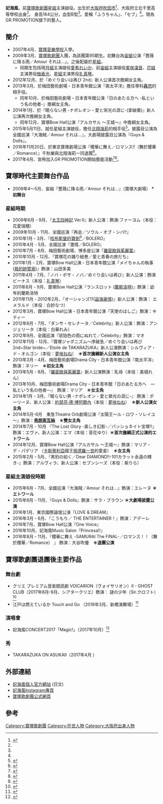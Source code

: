 {{藝人
| 姓名 = 妃海風(ひなみ ふう）
| 類型 = 女藝人
| 出生日期 = {{birth date and age|1989|4|12}}
| 出生地點 = {{JPN}}
| 職業 = 舞台[[演員|演員]]
| 教育程度 = 寶塚音樂學校
| 綽號 = 
| yearsactive = 2009-
}}

{{japanese|japanese=妃海風|kana=ひなみ ふう|romaji=Hinami Fuu}}

'''妃海風'''，前[[寶塚歌劇團|寶塚歌劇團]][[星組|星組]]主演娘役。出生於[[大阪府|大阪府]][[吹田市|吹田市]]<ref name=":0">{{Cite book|title=『宝塚おとめ 2016年度版』|last=|first=|publisher=宝塚クリエイティブアーツ|year=2016年|isbn=978-4-908135-67-5|location=|pages=頁113}}</ref>、大阪府立北千里高等學校出身<ref name=":0" />。
身高164公分，血型B型<ref name=":0" />。愛稱「ふうちゃん」、「セブ」<ref name=":0" />。現為GR PROMOTION旗下的藝人。

== 簡介 ==
* 2007年4月、[[寶塚音樂學校|寶塚音樂學校]]入學。
* 2009年3月、[[寶塚歌劇團|寶塚歌劇團]]入團，為該團第95期生。初舞台為[[宙組|宙組]]公演「薔薇に降る雨／Amour それは…」，之後配屬於[[星組|星組]]。
** 同期生包括現[[月組|月組]]主演娘役[[愛希れいか|愛希れいか]]、前[[宙組|宙組]]主演娘役[[実咲凜音|実咲凜音]]、[[花組|花組]]主演男役[[柚香光|柚香光]]、[[星組|星組]]主演男役[[礼真琴|礼真琴]]。
* 2012年12月、於『めぐり会いは再び 2nd』新人公演首次擔綱女主角。
* 2013年3月、於梅田藝術劇場・日本青年館公演『南太平洋』擔任専科[[轟悠|轟悠]]的相手役。
** 同年10月、於梅田藝術劇場・日本青年館公演『日のあたる方へ -私という名の他者-』擔綱女主角。
* 2014年1月、於『眠らない男 -ナポレオン・愛と栄光の涯に-(拿破崙)』新人公演再次擔綱女主角。
** 同年12月、寶塚Bow Hall公演『アルカサル ～王城～』中擔綱女主角。
* 2015年5月11日、就任星組主演娘役，擔任[[北翔海莉|北翔海莉]]的相手役<ref>{{Cite news|url=http://www.sankei.com/west/news/141209/wst1412090053-n1.html|title=星組次期トップスターに北翔海莉さん、娘役トップに妃海風さん|last=|first=|date=2014-12-09|work=産経ニュース|accessdate=2017-04-04|archive-date=2017-04-12|archive-url=https://web.archive.org/web/20170412144648/http://www.sankei.com/west/news/141209/wst1412090053-n1.html|dead-url=no}}</ref>。披露目公演為全國巡演『大海賊／Amour それは…』，大劇場披露目公演為『Guys & Dolls』。
* 2016年11月20日、於東京寶塚劇場公演『櫻華に舞え／ロマンス!!（舞於櫻華／Romance）』千秋樂與北翔海莉一同退團<ref>{{Cite news|url=http://www.sankei.com/west/news/160428/wst1604280053-n1.html|title=妃海風が退団会見…北翔退団に「ご一緒させてください」|last=|first=|date=2016-04-28|work=産経ニュース|accessdate=2017-04-04|archive-date=2017-04-12|archive-url=https://web.archive.org/web/20170412144541/http://www.sankei.com/west/news/160428/wst1604280053-n1.html|dead-url=no}}</ref>。
*2017年4月、宣佈加入GR PROMOTION開始藝能活動<ref>{{Cite web |url=http://grpromotion.co.jp/topics/2017/04/post-119.html |title=妃海風所屬通知 |accessdate=2017-04-12 |archive-date=2017-04-12 |archive-url=https://web.archive.org/web/20170412143127/http://grpromotion.co.jp/topics/2017/04/post-119.html |dead-url=no }}</ref><ref>{{Cite web|url=http://www.sanspo.com/geino/news/20170412/geo17041214170027-n1.html|title=妃海風、中谷美紀ら所属のジーアールプロモーションで女優として始動　「女スパイを演じてみたい」|accessdate=2017年12月10日|author=|date=|publisher=SANSPO|archive-date=2017年12月10日|archive-url=https://web.archive.org/web/20171210231857/http://www.sanspo.com/geino/news/20170412/geo17041214170027-n1.html|dead-url=no}}</ref>。

== 寶塚時代主要舞台作品 ==
* 2009年4～5月、宙組『薔薇に降る雨／Amour それは…』（寶塚大劇場） '''*初舞台'''

=== 星組時期 ===
* 2009年6月 - 9月、『[[太王四神記|太王四神記]] Ver.II』新人公演：飾演:ファーヨム（本役：花愛瑞穂）
* 2009年10月 - 11月、全國巡演『再会／ソウル・オブ・シバ!!』
* 2010年1月 - 3月、『[[哈布斯堡的宝剑_(宝冢歌剧)|哈布斯堡的寶劍]]<ref>{{Cite web|url=http://www.pts.org.tw/program/Template1B_About.aspx?PNum=586&PURL=Takarazuka|title=公共電視 春節特別節目 寶塚歌劇團『哈布斯堡的寶劍』|accessdate=2017-04-04|author=|date=|publisher=公共電視}}</ref>／BOLERO』
* 2010年4月 - 5月、全國巡演『激情／BOLERO』
* 2010年7月 - 8月、梅田藝術劇場、博多座公演『[[羅密歐與茱麗葉_(音樂劇)|羅密歐與茱麗葉]]』
* 2010年10月 - 12月、『寶塚花の踊り絵巻／愛と青春の旅だち』
* 2011年1月 - 2月、寶塚Bow Hall公演・日本青年館公演『メイちゃんの執事 ([[我的帥管家|我的帥管家]])』飾演：山田多美
* 2011年4月 - 7月、『ノバ・ボサ・ノバ／めぐり会いは再び』新人公演：飾演 ビーナス（本役：[[礼真琴|礼真琴]]）
* 2011年8月 - 9月、寶塚Bow Hall公演『ランスロット ([[兰斯洛特|蘭斯洛特]])』飾演：幼年的蘭斯洛特
* 2011年11月 - 2012年2月、『オーシャンズ11([[盜海豪情|盜海豪情]])』新人公演：飾演：  エメラルド（本役：白妙なつ）
* 2012年3月、寶塚Bow Hall公演・日本青年館公演『天使のはしご』飾演：キティー
* 2012年6月 - 7月、『ダンサ・セレナータ／Celebrity』新人公演：飾演：アンジェリータ（本役：白華れみ）
* 2012年9月、全國巡演『琥珀色の雨にぬれて／Celebrity』飾演：マオ
* 2012年11月 - 12月、『寶塚ジャポニズム～序破急／めぐり会いは再び2nd~Star bride~／Etoile de TAKARAZUKA』新人公演飾演：シルヴィア・ド・オルゴン（本役：[[夢咲ねね|夢咲ねね]]）　'''＊首次擔綱新人公演女主角'''　
* 2013年3月 - 4月、梅田藝術劇場Drama City・日本青年館公演『南太平洋』飾演：ネリー　'''＊初女主角'''
* 2013年5月 - 8月、『[[羅密歐與茱麗葉|羅密歐與茱麗葉]]』新人公演飾演：乳母（本役：美城れん）
* 2013年10月、梅田藝術劇場Drama City・日本青年館『日のあたる方へ　―私という名の他者―』　飾演：マリア　'''＊女主角'''
* 2014年1月 - 3月、『眠らない男 -ナポレオン・愛と榮光の涯に-』 飾演：ポーリーヌ、新人公演：[[约瑟芬·德·博阿尔内|約瑟芬·德·博阿爾內]]（本役：[[夢咲ねね|夢咲ねね]]）　'''＊新人公演女主角'''　
* 2014年5月-6月　東急Theatre Orb劇場公演『太陽王～ル・ロワ・ソレイユ～』飾演：'''[[曼特農夫人|弗朗索瓦絲]]'''　'''＊雙女主角'''
* 2014年7月 - 10月 『The Lost Glory -美しき幻影-／パッショネイト宝塚!!』飾演：エヴァ、新人公演：エマ（本役：音花ゆり）'''＊首次擔綱正式公演的エトワール'''
* 2014年12月、寶塚Bow Hall公演『アルカサル ～王城～』飾演：マリア・デ・パデリア （[[卡斯蒂利亚|卡斯蒂利亞]]國王[[佩德羅一世_(卡斯蒂利亞)|佩德羅一世]]的愛妾）　'''＊女主角'''
* 2015年2月 - 5月、『黑豹の如く／Dear DIAMOND!!-101カラット永遠の輝き-』飾演：アルヴィラ、新人公演：セブンシーズ（本役：紫りら）

=== 星組主演娘役時期 ===
* 2015年6月 - 7月、全國巡演『大海賊／Amour それは…』飾演：エレーヌ '''＊エトワール'''
* 2015年8月 - 11月、『Guys & Dolls』飾演：サラ・ブラウン '''＊大劇場披露公演'''
* 2016年1月、東京國際論壇公演『LOVE & DREAM』
* 2016年3月 - 6月、『こうもり／ THE ENTERTAINER！』飾演：アデーレ
* 2016年7月、寶塚Bow Hall公演『One Voice』
* 2016年10月、妃海風Music Salon『Princesa!!』
* 2016年8月 - 11月、『櫻華に舞え -SAMURAI The FINAL-／ロマンス！！（舞於櫻華／Romance） 』 飾演：大谷吹優　'''＊退團公演'''

== 寶塚歌劇團退團後主要作品 ==

=== 舞台劇 ===
* クリエ プレミアム音楽朗読劇 VOICARION（ヴォイサリオン）II - GHOST CLUB（2017年8月-9月、シアタークリエ）飾演： 謎の少年（Sir.クロフト）<ref>{{Cite web|url=http://enterstage.jp/news/2017/08/007825.html|title=紫吹淳「役者魂を震えさせてくれます」クリエ プレミア音楽朗読劇『VOICARION II - GHOST CLUB -』座談会レポート|accessdate=2017年12月10日|author=enterstage|date=|publisher=|archive-date=2017年12月10日|archive-url=https://web.archive.org/web/20171210232015/http://enterstage.jp/news/2017/08/007825.html|dead-url=no}}</ref>
* 江戸は燃えているか Touch and Go （2018年3月、新橋演舞場）<ref>{{Cite web|url=https://www.excite.co.jp/News/entertainment_g/20171009/Enterstage_008078.html|title=三谷幸喜の新作『江戸は燃えているか』中村獅童×松岡昌宏で新橋演舞場史上、最も笑えるコメディに！|accessdate=2017年12月10日|author=Excite ニュース|date=|publisher=|archive-date=2017年12月10日|archive-url=https://web.archive.org/web/20171210232003/https://www.excite.co.jp/News/entertainment_g/20171009/Enterstage_008078.html|dead-url=no}}</ref>

=== 演唱會 ===
* 妃海風CONCERT2017「Magic!」（2017年10月）<ref>{{Cite web|url=https://www.nikkansports.com/entertainment/news/1874248.html|title=妃海風ワクワク届ける！宝塚退団後初コンサート開催|accessdate=2017年12月10日|author=日刊スポーツ|date=|publisher=|archive-date=2017年12月10日|archive-url=https://web.archive.org/web/20171210180029/https://www.nikkansports.com/entertainment/news/1874248.html|dead-url=no}}</ref>

=== 秀 ===
* TAKARAZUKA ON ASUKAⅡ（2017年4月 {{Link-ja|飛鳥II|飛鳥II}}）

==外部連結==
*[http://fu-hinami.com/ 妃海風個人官方網站]{{Wayback|url=http://fu-hinami.com/ |date=20170412143720 }} (日文)
*[https://www.instagram.com/fuhinami_official/ 妃海風Instagram專頁]{{Wayback|url=https://www.instagram.com/fuhinami_official/ |date=20170508091958 }}
*[http://kageki.hankyu.co.jp 寶塚歌劇團公式網頁]{{Wayback|url=http://kageki.hankyu.co.jp/ |date=20160707121951 }} 

== 參考 ==
{{reflist}}
{{寶塚歌劇團星組主演娘役|2015.5.11 - 2016.11.20}}
[[Category:寶塚歌劇團|Category:寶塚歌劇團]]
[[Category:在世人物|Category:在世人物]]
[[Category:大阪府出身人物|Category:大阪府出身人物]]